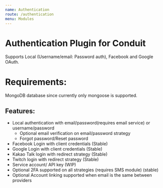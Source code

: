 ```yaml
---
name: Authentication
route: /authentication
menu: Modules
---
```


# Authentication Plugin for Conduit

Supports Local (Username/email: Password auth), Facebook and Google OAuth.

# Requirements:

MongoDB database since currently only mongoose is supported.

## Features:
- Local authentication with email/password(requires email service) or username/password
  - Optional email verification on email/password strategy
  - Forgot password/Reset password
- Facebook Login with client credentials (Stable)
- Google Login with client credentials (Stable)
- Kakao Talk login with redirect strategy (Stable)
- Twitch login with redirect strategy (Stable)
- Service account/ API key (WIP)
- Optional 2FA supported on all strategies (requires SMS module) (stable)
- Optional Account linking supported when email is the same between providers



